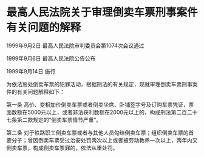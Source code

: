 # 最高人民法院关于审理倒卖车票刑事案件有关问题的解释

1999年9月2日 最高人民法院审判委员会第1074次会议通过

1999年9月6日 最高人民法院公告公布

1999年9月14日 施行

  

为依法惩处倒卖车票的犯罪活动，根据刑法的有关规定，现就审理倒卖车票刑事案件的有关问题解释如下：

第一条 高价、变相加价倒卖车票或者倒卖坐席、卧铺签字号及订购车票凭证，票面数额在5000元以上，或者非法获利数额在2000元以上的，构成刑法第二百二十七条第二款规定的“倒卖车票情节严重”。

第二条 对于铁路职工倒卖车票或者与其他人员勾结倒卖车票；组织倒卖车票的首要分子；曾因倒卖车票受过治安处罚两次以上或者被劳动教养一次以上，两年内又倒卖车票，构成倒卖车票罪的，依法从重处罚。